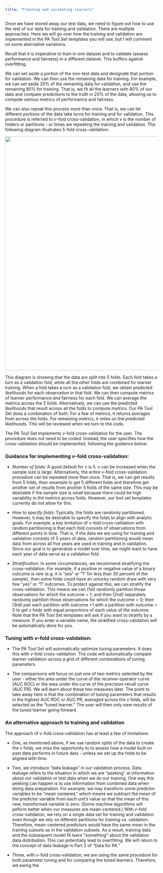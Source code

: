 ```yaml
---
title: "Training and validating learners"
---
```


Once we have stored away our test data, we need to figure out how to use the rest of our data for training and validation. There are multiple approaches. Here we will go over how the training and validation are implemented in the PA Tool Set templates you will use, but I will comment on some alternative variations.

Recall that it is imperative to train in one dataset and to validate (assess performance and fairness) in a different dataset. This buffers against overfitting.

We can set aside a portion of the non-test data and designate that portion for validation. We can then use the remaining data for training. For example, we can set aside 20% of the remaining data for validation, and use the remaining 80% for training. That is, we fit all the learners with 80% of our data and compare predictions to the truth in 20% of the data, allowing us to compute various metrics of performance and fairness.

We can also repeat this process more than once. That is, we can let different portions of the data take turns for training and for validation. This procedure is referred to $v$-fold cross-validation, in which $v$ is the number of folders or partitions - or times we repeating the training and validation. The following diagram illustrates 5-fold cross-validation:

![](images/CV%20diagram.png){fig-align="center" width="8in"}

This diagram is showing that the data are split into 5 folds. Each fold takes a turn as a validation fold, while all the other folds are combined for learner training. When a fold takes a turn as a validation fold, we obtain predicted likelihoods for each observation in that fold. We can then compute metrics of learner performance and fairness for each fold. We can average the metrics across the 5 folds. Alternatively, we can use the predicted likelihoods that result across all the folds to compute metrics. Our PA Tool Set does a combination of both. For a few of metrics, it returns averages from across the folds. For remaining metrics, it relies on the predicted likelihoods. This will be reviewed when we turn to the code.

The PA Tool Set implements $v$-fold cross-validation for the user. The procedure does not need to be coded. Instead, the user specifies how the cross-validation should be implemented, following the guidance below:

### **Guidance for implementing** $v$**-fold cross-validation:**

-   *Number of folds:* A good default for $v$ is 5. $v$ can be increased when the sample size is large. Alternatively, the entire $v$-fold cross-validation procedure can be repeated more than once. That is, we can get results from 5 folds, then resample to get 5 different folds and therefore get another set of results from another 5 folds of the same size. This may be desirable if the sample size is small because there could be high variability in the metrics across folds. However, our tool set templates currently do not allow for this.

-   *How to specify folds:* Typically, the folds are randomly partitioned. However, it may be desirable to specify the folds to align with analytic goals. For example, a key limitation of $v$-fold cross-validation with random partitioning is that each fold consists of observations from different points in time. That is, if the data we are using for training and validation consists of 5 years of data, random partitioning would mean data from across all five years are used in training and in validation. Since our goal is to generalize a model over time, we might want to have each year of data serve as a validation fold.

-   *Stratification:* In some circumstances, we recommend stratifying the cross-validation. For example, if a positive or negative value of a binary outcome is rare (e.g. it is "yes" or "1" for less than 30 percent of the sample), then some folds could have an unlucky random draw with very few "yes" or "1" outcomes. To protect against this, we can stratify the cross-validation. This means we can (1st) randomly partition those observations for which the outcome = 1; and then (2nd) separately randomly partition those observations for which the outcome = 0; then (3rd) pair each partition with outcome =1 with a partition with outcome = 0 to get $v$ folds with equal proportions of each value of the outcome. Note that the PA Tool Set templates will ask if you want to stratify by a measure. If you enter a variable name, the stratified cross-validation will be automatically done for you.

### **Tuning with** $v$**-fold cross-validation:**

-   The PA Tool Set will automatically optimize tuning parameters. It does this with $v$-fold cross-validation. The code will automatically compare learner validation across a grid of different combinations of tuning parameters.

-   The comparisons will focus on just one of two metrics selected by the user - either the area under the curve of the receiver-operator curve (AUC ROC) or the area under the curve of the precision-recall curve (AUC PR). We will learn about these two measures later. The point to take away here is that the combination of tuning parameters that results in the highest AUC ROC or AUC PR, averaged across the $v$ folds, will be selected as the "tuned learner." The user will then only view results of the tuned learner going forward.

### **An alternative approach to training and validation**

The approach of $v$-fold cross-validation has at least a few of limitations:

-   One, as mentioned above, if we use random splits of the data to create the $v$ folds, we miss the opportunity to to assess how a model built on past data performs in future data - unless we set up the folds to be aligned with time.

-   Two, we introduce "data leakage" in our validation process. Data leakage refers to the situation in which we are "peeking" at information about our validation or test data when we do our training. One way this peeking can happen is to use information from combined data when doing data preparation. For example, we may transform some predictor variables to be "mean centered," which means we subtract the mean of the predictor variable from each unit's value so that the mean of this new, transformed variable is zero. (Some machine algorithms will peform better when our measures are mean-centered.) With $v$-fold cross-validation, we rely on a single data set for training and validation even though we rely on different partitions for training vs. validation. Therefore, mean-centered predictors would have the same mean in the training subsets as in the validation subsets. As a result, training data and the subsequent model fit learn \"something\" about the validation data distribution. This can potentially lead to overfitting. We will return to the concept of data leakage in Part 2 of "Data for PA."

-   Three, with $v$-fold cross-validation, we are using the same procedure for both parameter tuning and for comparing the tuned learners. Therefore, we awing the
